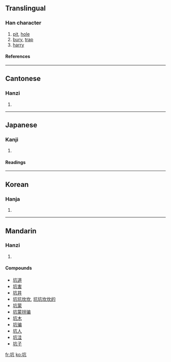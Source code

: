 {{see|阬}}

==Translingual==
===Han character===
{{Han char|rn=32|rad=土|as=04|sn=7|four=4011<sub>7</sub>|canj=土卜竹弓 (GYHN)}}
# [[pit]], [[hole]]
# [[bury]], [[trap]]
# [[harry]]
====References====
{{Han ref|kx=0226.010|dkj=04932|dj=0460.080|hdz=10426.090|uh=5751|ud=22353|bh=A77C|bd=42876}}
----
==Cantonese==
===Hanzi===
{{yue-hanzi|jyut=|y=haang1}}
# {{defn|Cantonese}}
----
==Japanese==
===Kanji===
{{ja-kanji|grade=c|rs=土04}}
# {{defn|Japanese}} 
====Readings====
{{ja-readings|on=[[こう]] (kō)|kun=[[あな]] (ana), [[あなにする]] (ananisuru)}}
----
==Korean==
===Hanja===
{{ko-hanja|hangeul=갱|rv=gaeng|mr=kaeng}}
# {{defn|Korean}}
----
==Mandarin==
===Hanzi===
{{cmn-hanzi|pin=[[kēng]] (keng1)|wg=k'eng<sup>1</sup>}}
# {{defn|Mandarin}}

====Compounds====
*[[坑道]]
*[[坑害]]
*[[坑井]]
*[[坑坑坎坎]], [[坑坑坎坎的]]
*[[坑蒙]]
*[[坑蒙拐骗]]
*[[坑木]]
*[[坑骗]]
*[[坑人]]
*[[坑洼]]
*[[坑子]]

[[fr:坑]]
[[ko:坑]]